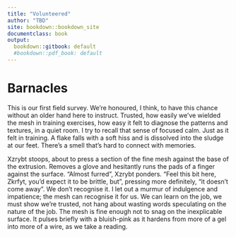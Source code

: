 ```yaml
---
title: "Volunteered"
author: "TBD"
site: bookdown::bookdown_site
documentclass: book
output:
  bookdown::gitbook: default
  #bookdown::pdf_book: default
---
```


# Barnacles

This is our first field survey. We're honoured, I think, to have this chance without an older hand here to instruct. Trusted, how easily we've wielded the mesh in training exercises, how easy it felt to diagnose the patterns and textures, in a quiet room. I try to recall that sense of focused calm. Just as it felt in training. A flake falls with a soft hiss and is dissolved into the sludge at our feet. There's a smell that's hard to connect with memories. 

Xzrybt stoops, about to press a section of the fine mesh against the base of the extrusion. Removes a glove and hesitantly runs the pads of a finger against the surface. "Almost furred", Xzrybt ponders. "Feel this bit here, Zkrfyt, you'd expect it to be brittle, but", pressing more definitely, "it doesn't come away". We don't recognise it. I let out a murmur of indulgence and impatience; the mesh can recognise it for us. We can learn on the job, we must show we're trusted, not hang about wasting words speculating on the nature of the job. The mesh is fine enough not to snag on the inexplicable surface. It pulses briefly with a bluish-pink as it hardens from more of a gel into more of a wire, as we take a reading.


